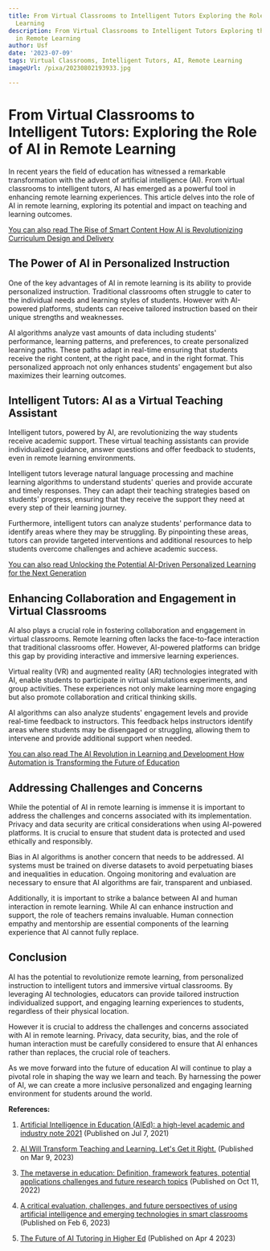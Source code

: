 ```yaml
---
title: From Virtual Classrooms to Intelligent Tutors Exploring the Role of AI in Remote
  Learning
description: From Virtual Classrooms to Intelligent Tutors Exploring the Role of AI
  in Remote Learning
author: Usf
date: '2023-07-09'
tags: Virtual Classrooms, Intelligent Tutors, AI, Remote Learning
imageUrl: /pixa/20230802193933.jpg

---
```

# From Virtual Classrooms to Intelligent Tutors: Exploring the Role of  AI in Remote Learning

In recent years the  field of education has witnessed  a remarkable transformation with the  advent  of artificial intelligence (AI). From virtual classrooms to intelligent tutors, AI has emerged as a powerful tool in enhancing remote learning experiences. This article delves into the role of AI  in remote learning, exploring its potential and impact on teaching and learning  outcomes.

[You can also  read The Rise of Smart Content How AI is Revolutionizing  Curriculum  Design and Delivery](The%20Rise%20of%20Smart%20Content%20How%20AI%20is%20Revolutionizing%20Curriculum%20Design%20and%20Delivery)


## The Power of AI in Personalized Instruction

One of the key advantages of AI in remote learning is its ability to provide personalized instruction. Traditional classrooms often struggle to cater to the individual needs and learning  styles of students. However with AI-powered  platforms, students can receive tailored instruction based  on their unique strengths and weaknesses.

AI algorithms analyze vast amounts of data including students' performance, learning patterns, and preferences, to create personalized learning paths. These paths adapt  in real-time ensuring that students receive the right content, at the right pace, and in the right format. This personalized approach not only enhances students' engagement but also maximizes their learning outcomes.

## Intelligent Tutors: AI as a Virtual Teaching Assistant

Intelligent tutors, powered by AI, are  revolutionizing  the  way students receive academic support. These  virtual teaching  assistants can provide  individualized  guidance, answer questions and offer feedback  to students, even in remote learning environments.

Intelligent tutors  leverage natural  language processing and machine learning algorithms to understand  students' queries and  provide accurate and timely responses. They can adapt their teaching strategies based on students' progress, ensuring  that they receive the support they need at every step of their learning journey.

Furthermore, intelligent tutors can analyze students' performance data to identify areas where they may be struggling. By pinpointing these areas, tutors can provide  targeted interventions  and additional  resources  to help students overcome challenges and achieve academic success.

[You can also  read Unlocking the Potential AI-Driven Personalized Learning for the Next Generation](Unlocking%20the%20Potential%20AI-Driven%20Personalized%20Learning%20for%20the%20Next%20Generation)


## Enhancing  Collaboration and Engagement in Virtual Classrooms

AI  also  plays a crucial role in fostering collaboration and engagement in virtual classrooms.  Remote learning often lacks the face-to-face interaction that traditional classrooms offer. However, AI-powered platforms can bridge this gap by providing interactive and immersive learning experiences.

Virtual  reality (VR) and  augmented reality (AR) technologies integrated with AI, enable students to participate in virtual simulations experiments, and group activities. These experiences not only make learning more engaging but also promote collaboration and  critical thinking skills.

AI algorithms can also analyze  students' engagement levels and provide real-time feedback to instructors. This feedback helps instructors identify areas where students may be disengaged  or struggling, allowing them to intervene and provide additional support when needed.

[You can also read The AI Revolution in Learning  and Development How Automation is Transforming the Future of Education](The%20AI%20Revolution%20in%20Learning%20and%20Development%20How%20Automation%20is%20Transforming%20the%20Future%20of%20Education)


## Addressing Challenges and Concerns

While the potential  of AI in remote learning is  immense it is important to  address  the challenges and concerns  associated with its implementation. Privacy and data security are critical considerations when using AI-powered platforms. It is  crucial to  ensure that student data is protected and used  ethically and responsibly.

Bias in AI algorithms  is another concern that needs to be addressed. AI  systems must be trained  on diverse  datasets to avoid perpetuating biases and  inequalities in education. Ongoing monitoring and evaluation are necessary to ensure that AI algorithms are fair, transparent and unbiased.

Additionally, it is important to strike a balance between AI and human interaction in remote learning. While AI can enhance instruction and support, the  role of teachers remains invaluable.  Human connection empathy and mentorship are essential components of the learning experience that AI cannot fully replace.

## Conclusion

AI has the potential to  revolutionize remote learning, from personalized instruction to intelligent tutors and immersive virtual classrooms.  By leveraging AI  technologies, educators can provide tailored  instruction individualized support, and engaging learning experiences to  students, regardless of their physical location.

However  it is crucial to address the challenges and concerns associated with AI in  remote  learning.  Privacy, data security, bias, and the role of human interaction must be carefully considered to  ensure that AI enhances rather  than replaces, the crucial role of teachers.

As we move forward into the future of education AI will continue to play a pivotal role in shaping the  way we learn and teach. By harnessing the power of AI, we can create  a  more inclusive personalized and engaging learning environment for students around the world.

**References:**

1. [Artificial Intelligence in Education (AIEd):  a high-level academic and  industry note 2021](https://www.ncbi.nlm.nih.gov/pmc/articles/PMC8261391/) (Published on Jul 7, 2021)

2. [AI Will Transform Teaching and Learning. Let's Get it Right.](https://hai.stanford.edu/news/ai-will-transform-teaching-and-learning-lets-get-it-right) (Published  on Mar 9, 2023)

3. [The metaverse in education:  Definition, framework features, potential applications challenges and future research topics](https://www.frontiersin.org/articles/10.3389/fpsyg.2022.1016300/full) (Published on Oct 11, 2022)

4. [A  critical evaluation, challenges, and future perspectives of using artificial intelligence and emerging  technologies in smart classrooms](https://slejournal.springeropen.com/articles/10.1186/s40561-023-00231-3) (Published on Feb 6, 2023)

5. [The  Future  of AI Tutoring in Higher Ed](https://www.newamerica.org/oti/briefs/the-future-of-ai-tutoring-in-higher-ed/) (Published on  Apr 4  2023)